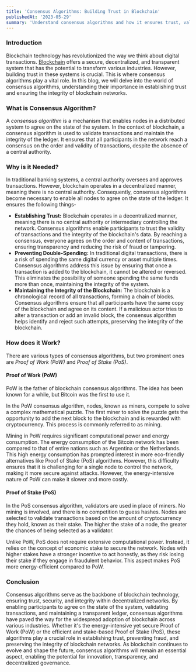```yaml
---
title: 'Consensus Algorithms: Building Trust in Blockchain'
publishedAt: '2023-05-29'
summary: 'Understand consensus algorithms and how it ensures trust, validate transactions, and maintain ledger integrity'
---
```


### Introduction

Blockchain technology has revolutionized the way we think about digital transactions. [Blockchain](/blog/intro-web3) offers a secure, decentralized, and transparent system that has the potential to transform various industries. However, building trust in these systems is crucial. This is where consensus algorithms play a vital role. In this blog, we will delve into the world of consensus algorithms, understanding their importance in establishing trust and ensuring the integrity of blockchain networks.

### What is Consensus Algorithm?

A *consensus algorithm* is a mechanism that enables nodes in a distributed system to agree on the state of the system. In the context of blockchain, a consensus algorithm is used to validate transactions and maintain the integrity of the ledger. It ensures that all participants in the network reach a consensus on the order and validity of transactions, despite the absence of a central authority.

### Why is it Needed?

In traditional banking systems, a central authority oversees and approves transactions. However, blockchain operates in a decentralized manner, meaning there is no central authority. Consequently, consensus algorithms become necessary to enable all nodes to agree on the state of the ledger. It ensures the following things-

- **Establishing Trust:** Blockchain operates in a decentralized manner, meaning there is no central authority or intermediary controlling the network. Consensus algorithms enable participants to trust the validity of transactions and the integrity of the blockchain's data. By reaching a consensus, everyone agrees on the order and content of transactions, ensuring transparency and reducing the risk of fraud or tampering.
- **Preventing Double-Spending:** In traditional digital transactions, there is a risk of spending the same digital currency or asset multiple times. Consensus algorithms address this issue by ensuring that once a transaction is added to the blockchain, it cannot be altered or reversed. This eliminates the possibility of someone spending the same funds more than once, maintaining the integrity of the system.
- **Maintaining the Integrity of the Blockchain:** The blockchain is a chronological record of all transactions, forming a chain of blocks. Consensus algorithms ensure that all participants have the same copy of the blockchain and agree on its content. If a malicious actor tries to alter a transaction or add an invalid block, the consensus algorithm helps identify and reject such attempts, preserving the integrity of the blockchain.

### How does it Work?

There are various types of consensus algorithms, but two prominent ones are *Proof of Work (PoW)* and *Proof of Stake (PoS)*.

#### Proof of Work (PoW)

PoW is the father of blockchain consensus algorithms. The idea has been known for a while, but Bitcoin was the first to use it.

In the PoW consensus algorithm, nodes, known as miners, compete to solve a complex mathematical puzzle. The first miner to solve the puzzle gets the opportunity to add the next block to the blockchain and is rewarded with cryptocurrency. This process is commonly referred to as mining.

Mining in PoW requires significant computational power and energy consumption. The energy consumption of the Bitcoin network has been compared to that of entire nations such as Argentina or the Netherlands. This high energy consumption has prompted interest in more eco-friendly alternatives like Proof of Stake (PoS) algorithms. However, this difficulty ensures that it is challenging for a single node to control the network, making it more secure against attacks. However, the energy-intensive nature of PoW can make it slower and more costly.

#### Proof of Stake (PoS)

In the PoS consensus algorithm, validators are used in place of miners. No mining is involved, and there is no competition to guess hashes. Nodes are selected to validate transactions based on the amount of cryptocurrency they hold, known as their stake. The higher the stake of a node, the greater the chances of being selected as a validator.

Unlike PoW, PoS does not require extensive computational power. Instead, it relies on the concept of economic stake to secure the network. Nodes with higher stakes have a stronger incentive to act honestly, as they risk losing their stake if they engage in fraudulent behavior. This aspect makes PoS more energy-efficient compared to PoW.

### Conclusion
Consensus algorithms serve as the backbone of blockchain technology, ensuring trust, security, and integrity within decentralized networks. By enabling participants to agree on the state of the system, validating transactions, and maintaining a transparent ledger, consensus algorithms have paved the way for the widespread adoption of blockchain across various industries. Whether it's the energy-intensive yet secure Proof of Work (PoW) or the efficient and stake-based Proof of Stake (PoS), these algorithms play a crucial role in establishing trust, preventing fraud, and preserving the integrity of blockchain networks. As blockchain continues to evolve and shape the future, consensus algorithms will remain an essential aspect, enabling the potential for innovation, transparency, and decentralized governance.

